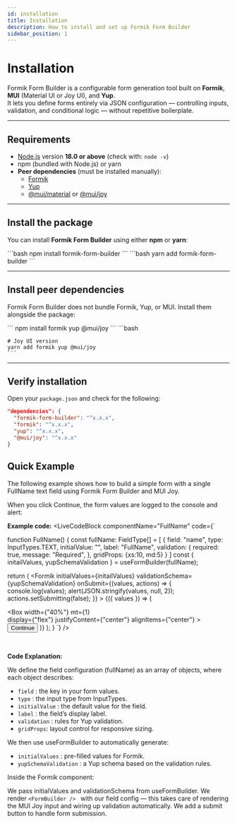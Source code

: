 ```yaml
---
id: installation
title: Installation
description: How to install and set up Formik Form Builder
sidebar_position: 1
---
```



# Installation

Formik Form Builder is a configurable form generation tool built on **Formik**, **MUI** (Material UI or Joy UI), and **Yup**.  
It lets you define forms entirely via JSON configuration — controlling inputs, validation, and conditional logic — without repetitive boilerplate.

---

## Requirements

- [Node.js](https://nodejs.org/) version **18.0 or above** (check with: `node -v`)
- npm (bundled with Node.js) or yarn
- **Peer dependencies** (must be installed manually):
  - [Formik](https://formik.org/)
  - [Yup](https://github.com/jquense/yup)
  - [@mui/material](https://mui.com/) or [@mui/joy](https://mui.com/joy-ui/getting-started/)


---

## Install the package

You can install **Formik Form Builder** using either **npm** or **yarn**:

<Tabs>
  <TabItem value="npm" label="npm" default>
    ```bash
    npm install formik-form-builder 
  ```
  </TabItem>
  <TabItem value="yarn" label="yarn">
    ```bash
  yarn add formik-form-builder
  ```
  </TabItem>
</Tabs>

---

## Install peer dependencies

Formik Form Builder does not bundle Formik, Yup, or MUI. Install them alongside the package:

<Tabs>
  <TabItem value="npm" label="npm" default>
  ```
    npm install formik yup @mui/joy
    ```
  </TabItem>
  <TabItem value="yarn" label="yarn">
    ```bash

    # Joy UI version
    yarn add formik yup @mui/joy
    ```

  </TabItem>
</Tabs>

---

## Verify installation

Open your `package.json` and check for the following:

```json
"dependencies": {
  "formik-form-builder": "^x.x.x",
  "formik": "^x.x.x",
  "yup": "^x.x.x",
  "@mui/joy": "^x.x.x"
}
```

## Quick Example

The following example shows how to build a simple form with a single FullName text field using Formik Form Builder and MUI Joy.

When you click Continue, the form values are logged to the console and alert:

**Example code:**
<LiveCodeBlock
componentName="FullName"
code={`

function FullName() {
  const fullName: FieldType[] = [
    {
      field: "name",
      type: InputTypes.TEXT,
      initialValue: "",
      label: "FullName",
      validation: {
        required: true,
        message: "Required",
      },
      gridProps: {xs:10, md:5}
    }
  ]
  const { initailValues, yupSchemaValidation } = useFormBuilder(fullName);

  return (
    <Formik
      initialValues={initailValues}
      validationSchema={yupSchemaValidation}
      onSubmit={(values, actions) => {
        console.log(values);
        alert(JSON.stringify(values, null, 2));
        actions.setSubmitting(false);
      }}
    >
      {({ values }) => (
        <Form>
          <FormBuilder
            group="form"
            values={values}
            data-test="form"
            fields={fullName}
          />
          <Box
            width={"40%"}
            mt={1}           
            display={"flex"}
            justifyContent={"center"}
            alignItems={"center"}
          >
            <Button variant="solid" type="submit">
              Continue
            </Button>
          </Box>
        </Form>
      )}
    </Formik>
  );
}
`}
/>

<br/>

**Code Explanation:** 

We define the field configuration (fullName) as an array of objects, where each object describes:
- `field` : the key in your form values.
- `type` : the input type from InputTypes.
- `initialValue` : the default value for the field.
- `label` : the field’s display label.
- `validation` :  rules for Yup validation.
- `gridProps`: layout control for responsive sizing.

We then use useFormBuilder to automatically generate:

- `initialValues` : pre-filled values for Formik.
- `yupSchemaValidation` : a Yup schema based on the validation rules.

Inside the Formik component:

We pass initialValues and validationSchema from useFormBuilder. We render `<FormBuilder /> ` with our field config — this takes care of rendering the MUI Joy input and wiring up validation automatically. We add a submit button to handle form submission.

